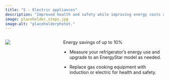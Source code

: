 ```yaml
---
title: "5 - Electric appliances"
description: "Improved health and safety while improving energy costs and reducing fossil fuel usage"
image: placeholder_steps.jpg
image-alt: "placeholderphotot."
---
```



:::: {.columns}

::: {.column width="20%"}
![](placeholder_steps.jpg)
:::

::: {.column width="10%"}
<!-- empty column to create gap -->
:::

::: {.column width="70%"}

 Energy savings of up to 10%

-   Measure your refrigerator’s energy use and upgrade to an EnergyStar model as needed. 

-   Replace gas cooking equipment with induction or electric for health and safety. 
:::

::::

